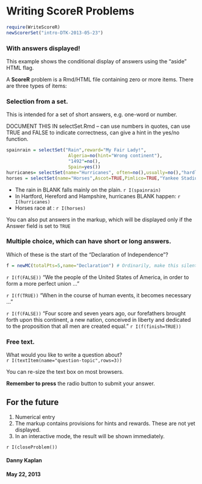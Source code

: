 Writing ScoreR Problems
========================================================

```r
require(WriteScoreR)
newScorerSet("intro-DTK-2013-05-23")
```

<aside>

### With answers displayed!
This example shows the conditional display of answers using the "aside" HTML flag.</aside>

A **ScoreR** problem is a Rmd/HTML file containing zero or more items.  There are three types of items:


### Selection from a set.

This is intended for a set of short answers, e.g. one-word or number.

DOCUMENT THIS IN selectSet.Rmd -- can use numbers in quotes, can use TRUE and FALSE to indicate correctness, can give a hint in the yes/no function.

```r
spainrain = selectSet("Rain",reward="My Fair Lady!",
                       Algeria=no(hint="Wrong continent"),
                       "1492"=no(),
                       Spain=yes())
hurricanes= selectSet(name="Hurricanes", often=no(),usually=no(),"hardly ever"=yes())
horses = selectSet(name="Horses",Ascot=TRUE,Pimlico=TRUE,"Yankee Stadium"=FALSE)
```

* The rain in BLANK falls mainly on the plain. `r I(spainrain)`
* In Hartford, Hereford and Hampshire, hurricanes BLANK happen: `r I(hurricanes)`
* Horses race at : `r I(horses)`

<aside>You can also put answers in the markup, which will be displayed only if the Answer field is set to `TRUE`</aside>

### Multiple choice, which can have short or long answers.

Which of these is the start of the "Declaration of Independence"?

```r
f = newMC(totalPts=5,name="Declaration") # Ordinarily, make this silent
```
`r I(f(FALSE))` "We the people of the United States of America, in order to form a more perfect union ..."

`r I(f(TRUE))` "When in the course of human events, it becomes necessary ..."

`r I(f(FALSE))` "Four score and seven years ago, our forefathers brought forth upon this continent, a new nation, conceived in liberty and dedicated to the proposition that all men are created equal." 
`r I(f(finish=TRUE))`

### Free text.

What would you like to write a question about?     
`r I(textItem(name="question-topic",rows=3))`

You can re-size the text box on most browsers.  

**Remember to press** the radio button to submit your answer.

## For the future

1. Numerical entry
2. The markup contains provisions for hints and rewards.  These are not yet displayed.
3. In an interactive mode, the result will be shown immediately.

`r I(closeProblem())`

#### Danny Kaplan
#### May 22, 2013